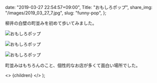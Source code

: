 
  date: "2019-03-27 22:54:57+09:00",
  Title: "おもしろポップ",
  share_img: "/images/2019_03_27_7.jpg",
  slug: "funny-pop",
};

柳井の白壁の町並みを初めて歩いてみました。

![おもしろポップ](/images/2019_03_27_7.jpg)

![おもしろポップ](/images/2019_03_27_8.jpg)

![おもしろポップ](/images/2019_03_27_9.jpg)

町並みはもちろんのこと、個性的なお店が多くて面白い場所でした。

  <>
    <Head>
      <title>{meta.Title} | 異郷好実</title>
    </Head>
    <PostLayout meta={meta}>{children}</PostLayout>
  </>
);

